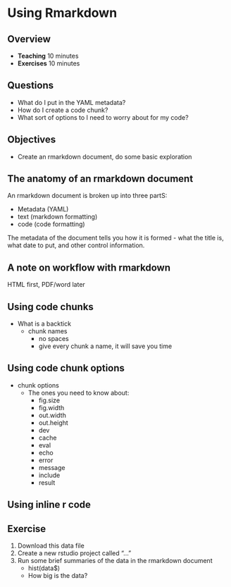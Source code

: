 # Using Rmarkdown

## Overview

* **Teaching** 10 minutes
* **Exercises** 10 minutes

## Questions

* What do I put in the YAML metadata?
* How do I create a code chunk?
* What sort of options to I need to worry about for my code?

## Objectives

* Create an rmarkdown document, do some basic exploration

## The anatomy of an rmarkdown document

An rmarkdown document is broken up into three partS:

* Metadata (YAML)
* text (markdown formatting)
* code (code formatting)

The metadata of the document tells you how it is formed - what the title is, what date to put, and other control information. 

## A note on workflow with rmarkdown

HTML first, PDF/word later

## Using code chunks

* What is a backtick
  * chunk names
    * no spaces
    * give every chunk a name, it will save you time

## Using code chunk options

* chunk options
    * The ones you need to know about:
      * fig.size
      * fig.width
      * out.width
      * out.height
      * dev
      * cache
      * eval
      * echo
      * error
      * message
      * include
      * result

## Using inline r code
  

## Exercise {.exercise}

1. Download this data file
1. Create a new rstudio project called "..."
1. Run some brief summaries of the data in the rmarkdown document
    - hist(data$)
    - How big is the data?


